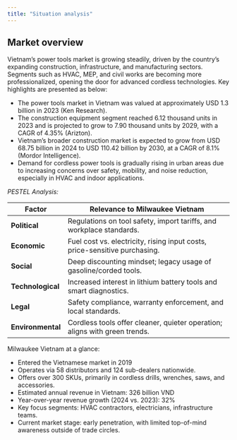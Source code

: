 ```yaml
---
title: "Situation analysis"
---
```


## Market overview

Vietnam’s power tools market is growing steadily, driven by the country’s expanding construction, infrastructure, and manufacturing sectors. Segments such as HVAC, MEP, and civil works are becoming more professionalized, opening the door for advanced cordless technologies. Key highlights are presented as below:

-	The power tools market in Vietnam was valued at approximately USD 1.3 billion in 2023 (Ken Research).
-	The construction equipment segment reached 6.12 thousand units in 2023 and is projected to grow to 7.90 thousand units by 2029, with a CAGR of 4.35% (Arizton).
-	Vietnam’s broader construction market is expected to grow from USD 68.75 billion in 2024 to USD 110.42 billion by 2030, at a CAGR of 8.1% (Mordor Intelligence).
-	Demand for cordless power tools is gradually rising in urban areas due to increasing concerns over safety, mobility, and noise reduction, especially in HVAC and indoor applications.

*PESTEL Analysis:*

| **Factor**       | **Relevance to Milwaukee Vietnam**                                      |
|------------------|-------------------------------------------------------------------------|
| **Political**    | Regulations on tool safety, import tariffs, and workplace standards.    |
| **Economic**     | Fuel cost vs. electricity, rising input costs, price-sensitive purchasing. |
| **Social**       | Deep discounting mindset; legacy usage of gasoline/corded tools.        |
| **Technological**| Increased interest in lithium battery tools and smart diagnostics.      |
| **Legal**        | Safety compliance, warranty enforcement, and local standards.           |
| **Environmental**| Cordless tools offer cleaner, quieter operation; aligns with green trends. |

Milwaukee Vietnam at a glance:

-	Entered the Vietnamese market in 2019
-	Operates via 58 distributors and 124 sub-dealers nationwide.
-	Offers over 300 SKUs, primarily in cordless drills, wrenches, saws, and accessories.
-	Estimated annual revenue in Vietnam: 326 billion VND
-	Year-over-year revenue growth (2024 vs. 2023): 32%
-	Key focus segments: HVAC contractors, electricians, infrastructure teams.
-	Current market stage: early penetration, with limited top-of-mind awareness outside of trade circles.

